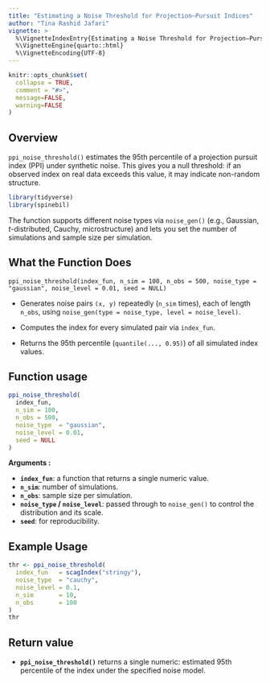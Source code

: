 ```yaml
---
title: "Estimating a Noise Threshold for Projection–Pursuit Indices"
author: "Tina Rashid Jafari"
vignette: >
  %\VignetteIndexEntry{Estimating a Noise Threshold for Projection–Pursuit Indices}
  %\VignetteEngine{quarto::html}
  %\VignetteEncoding{UTF-8}
---
```


```r
knitr::opts_chunk$set(
  collapse = TRUE,
  comment = "#>",
  message=FALSE, 
  warning=FALSE
)
```

## Overview

`ppi_noise_threshold()` estimates the 95th percentile of a projection pursuit index (PPI) under synthetic noise. This gives you a null threshold: if an observed index on real data exceeds this value, it may indicate non-random structure.

```r
library(tidyverse)
library(spinebil)
```

The function supports different noise types via `noise_gen()` (e.g., Gaussian, $t$-distributed, Cauchy, microstructure) and lets you set the number of simulations and sample size per simulation.


## What the Function Does

`ppi_noise_threshold(index_fun, n_sim = 100, n_obs = 500, noise_type = "gaussian", noise_level = 0.01, seed = NULL)`

* Generates noise pairs `(x, y)` repeatedly (`n_sim` times), each of length `n_obs`, using `noise_gen(type = noise_type, level = noise_level)`.
* Computes the index for every simulated pair via `index_fun`.
  
* Returns the 95th percentile (`quantile(..., 0.95)`) of all simulated index values.



## Function usage

```r
ppi_noise_threshold(
  index_fun,
  n_sim = 100,
  n_obs = 500,
  noise_type  = "gaussian",
  noise_level = 0.01,
  seed = NULL
)
```

**Arguments :**

* **`index_fun`**: a function that returns a single numeric value. 
* **`n_sim`**: number of simulations.
* **`n_obs`**: sample size per simulation.
* **`noise_type` / `noise_level`**: passed through to `noise_gen()` to control the distribution and its scale.
* **`seed`**: for reproducibility.


## Example Usage

  
```r
thr <- ppi_noise_threshold(
  index_fun   = scagIndex("stringy"),
  noise_type  = "cauchy",
  noise_level = 0.1,
  n_sim       = 10,
  n_obs       = 100
)
thr
```


## Return value

* **`ppi_noise_threshold()`** returns a single numeric: estimated 95th percentile of the index under the specified noise model.
